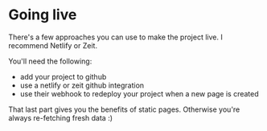 


# Going live

There's a few approaches you can use to make the project live. I recommend Netlify or Zeit.

You'll need the following:

- add your project to github
- use a netlify or zeit github integration
- use their webhook to redeploy your project when a new page is created

That last part gives you the benefits of static pages. Otherwise you're always re-fetching fresh data :)
